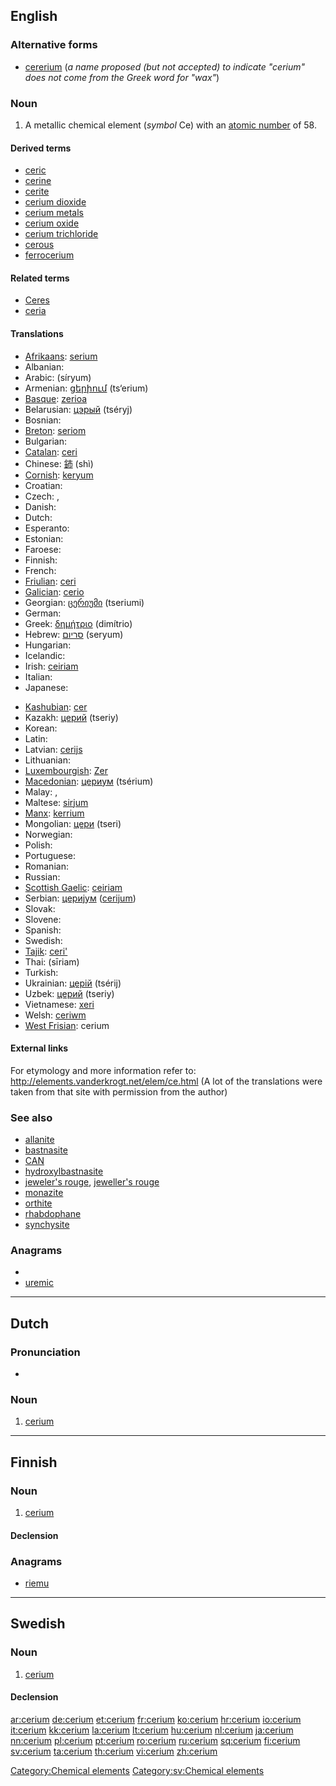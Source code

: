 {{also|cérium}}
==English==

{{elements|Ce|lanthanum|La|praseodymium|Pr}}

===Alternative forms===
* [[cererium]] (''a name proposed (but not accepted) to indicate "cerium" does not come from the Greek word for "wax"'')

===Noun===
{{en-noun|-}}
{{wikipedia}}

# A metallic chemical element (''symbol'' Ce) with an [[atomic number]] of 58.

====Derived terms====
* [[ceric]]
* [[cerine]]
* [[cerite]]
* [[cerium dioxide]]
* [[cerium metals]]
* [[cerium oxide]]
* [[cerium trichloride]]
* [[cerous]]
* [[ferrocerium]]

====Related terms====
* [[Ceres]]<!--etymon-->
* [[ceria]]

====Translations====
{{trans-top|chemical element}}
* [[Afrikaans]]: [[serium]]
* Albanian: {{t+|sq|cerium|xs=Albanian}}
* Arabic: {{Arab|[[سيريوم]]}} (síryum) {{m}}
* Armenian: [[ցերիում]] (ts‘erium)
* [[Basque]]: [[zerioa]]
* Belarusian: [[цэрый]] (tséryj) {{m}}
* Bosnian: {{t-|bs|cerij}}
* [[Breton]]: [[seriom]]
* Bulgarian: {{t-|bg|церий|m|tr=tsérij}}
* [[Catalan]]: [[ceri]]
* Chinese: [[鈰]] (shì)
* [[Cornish]]: [[keryum]]
* Croatian: {{t+|hr|cerij}}
* Czech: {{t-|cs|cér|m}}, {{t+|cs|cer|m}}
* Danish: {{t-|da|cerium}}
* Dutch: {{t+|nl|cerium|n}}
* Esperanto: {{t-|eo|cerio|xs=Esperanto}}
* Estonian: {{t-|et|tseerium}}
* Faroese: {{t-|fo|cerium|xs=Faroese}}
* Finnish: {{t+|fi|cerium}}
* French: {{t+|fr|cérium|m}}
* [[Friulian]]: [[ceri]]
* [[Galician]]: [[cerio]]
* Georgian: [[ცერიუმი]] (tseriumi)
* German: {{t+|de|Cer|n}}
* Greek: [[δημήτριο]] (dimítrio) {{n}}
* Hebrew: [[סריום]] (seryum)
* Hungarian: {{t+|hu|cérium}}
* Icelandic: {{t+|is|serín}}
* Irish: [[ceiriam]]
* Italian: {{t+|it|cerio|m}}
* Japanese: {{t+|ja|セリウム|tr=seriumu}}
{{trans-mid}}
* [[Kashubian]]: [[cer]]
* Kazakh: [[церий]] (tseriy)
* Korean: {{t|ko|세륨|tr=seryum}}
* Latin: {{t+|la|cerium}}
* Latvian: [[cerijs]]
* Lithuanian: {{t+|lt|ceris|xs=Lithuanian}}
* [[Luxembourgish]]: [[Zer]]
* [[Macedonian]]: [[цериум]] (tsérium) {{m}}
* Malay: {{t-|ms|serium|xs=Malay}}, {{t-|ms|cerium|xs=Malay}}
* Maltese: [[sirjum]]
* [[Manx]]: [[kerrium]]
* Mongolian: [[цери]] (tseri)
* Norwegian: {{t-|no|cerium}}
* Polish: {{t+|pl|cer|m}}
* Portuguese: {{t+|pt|cério|m}}
* Romanian: {{t+|ro|ceriu|n}}
* Russian: {{t+|ru|церий|m|tr=tsérij}}
* [[Scottish Gaelic]]: [[ceiriam]]
* Serbian: [[церијум]] ([[cerijum]]) {{m}}
* Slovak: {{t-|sk|cér}}
* Slovene: {{t+|sl|cerij}}
* Spanish: {{t+|es|cerio|m}}
* Swedish: {{t+|sv|cerium|n}}
* [[Tajik]]: [[ceri']]
* Thai: {{Thai|[[ซีเรียม]]}} (sīriam)
* Turkish: {{t+|tr|seryum}}
* Ukrainian: [[церiй]] (tsérij) {{m}}
* Uzbek: [[церий]] (tseriy)
* Vietnamese: [[xeri]]
* Welsh: [[ceriwm]]
* [[West Frisian]]: cerium
{{trans-bottom}}

====External links====
For etymology and more information refer to:
http://elements.vanderkrogt.net/elem/ce.html
(A lot of the translations were taken from that site with permission from the author)

===See also===
* [[allanite]]
* [[bastnasite]]
* [[CAN]]
* [[hydroxylbastnasite]]
* [[jeweler's rouge]], [[jeweller's rouge]]
* [[monazite]]
* [[orthite]]
* [[rhabdophane]]
* [[synchysite]]

===Anagrams===
* {{alphagram|ceimru}}
* [[uremic#English|uremic]]


[[Category:Chemical elements]]

----

==Dutch==
{{wikipedia|lang=nl}}

===Pronunciation===
* {{audio|Nl-cerium.ogg|Audio}}

===Noun===
{{infl|nl|noun|g=n}}

# {{chemical element|lang=nl}} [[cerium#English|cerium]]

----

==Finnish==
{{wikipedia|lang=fi}}

===Noun===
{{infl|fi|noun}}

# {{chemical element|lang=fi}} [[#English|cerium]]

====Declension====
{{fi-decl-tuoli|cerium|nopl=1}}

===Anagrams===
* [[riemu#Finnish|riemu]]

----

==Swedish==

===Noun===
{{infl|sv|noun|g=n}}

# [[#English|cerium]]

====Declension====
{{sv-noun-unc-irreg-n|2=ceriumet}}

[[Category:sv:Chemical elements]]

[[ar:cerium]]
[[de:cerium]]
[[et:cerium]]
[[fr:cerium]]
[[ko:cerium]]
[[hr:cerium]]
[[io:cerium]]
[[it:cerium]]
[[kk:cerium]]
[[la:cerium]]
[[lt:cerium]]
[[hu:cerium]]
[[nl:cerium]]
[[ja:cerium]]
[[nn:cerium]]
[[pl:cerium]]
[[pt:cerium]]
[[ro:cerium]]
[[ru:cerium]]
[[sq:cerium]]
[[fi:cerium]]
[[sv:cerium]]
[[ta:cerium]]
[[th:cerium]]
[[vi:cerium]]
[[zh:cerium]]